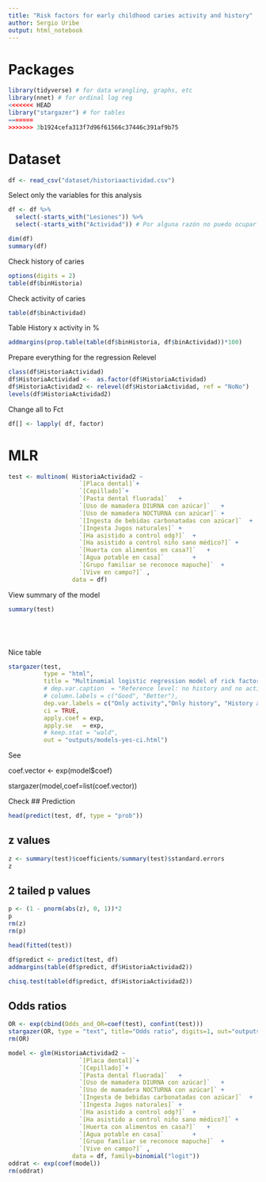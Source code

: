 ```yaml
---
title: "Risk factors for early childhood caries activity and history"
author: Sergio Uribe
output: html_notebook
---
```



# Packages
```r
library(tidyverse) # for data wrangling, graphs, etc
library(nnet) # for ordinal log reg
<<<<<<< HEAD
library("stargazer") # for tables
=======
>>>>>>> 3b1924cefa313f7d96f61566c37446c391af9b75
```

# Dataset
```r
df <- read_csv("dataset/historiaactividad.csv")
```
Select only the variables for this analysis
```r
df <- df %>% 
  select(-starts_with("Lesiones")) %>% 
  select(-starts_with("Actividad")) # Por alguna razón no puedo ocupar -col:col
```

```r
dim(df)
summary(df)
```

Check history of caries
```r
options(digits = 2)
table(df$binHistoria)
```
Check activity of caries
```r
table(df$binActividad)

```
Table History x activity in %
```r
addmargins(prop.table(table(df$binHistoria, df$binActividad))*100)

```

Prepare everything for the regression
Relevel
```r
class(df$HistoriaActividad)
df$HistoriaActividad <-  as.factor(df$HistoriaActividad)
df$HistoriaActividad2 <- relevel(df$HistoriaActividad, ref = "NoNo")
levels(df$HistoriaActividad2)
```
Change all to Fct

```r
df[] <- lapply( df, factor)

```


# MLR
```r
test <- multinom( HistoriaActividad2 ~ 
                    `[Placa dental]`+ 
                    `[Cepillado]`+ 
                    `[Pasta dental fluorada]`	+
                    `[Uso de mamadera DIURNA con azúcar]`	+
                    `[Uso de mamadera NOCTURNA con azúcar]`	+
                    `[Ingesta de bebidas carbonatadas con azúcar]`	+
                    `[Ingesta Jugos naturales]`	+	
                    `[Ha asistido a control odg?]`	+
                    `[Ha asistido a control niño sano médico?]`	+
                    `[Huerta con alimentos en casa?]`	+
                    `[Agua potable en casa]`		+
                    `[Grupo familiar se reconoce mapuche]`	+
                    `[Vive en campo?]` ,
                  data = df)
```
View summary of the model
```r
summary(test)






```
Nice table
```r
stargazer(test,
          type = "html",
          title = "Multinomial logistic regression model of rick factors for history and activity of Early Childhood Caries.", 
          # dep.var.caption  = "Reference level: no history and no activity. OR (95% IC)",
          # column.labels = c("Good", "Better"),
          dep.var.labels = c("Only activity","Only history", "History and activity"),
          ci = TRUE,
          apply.coef = exp,
          apply.se   = exp, 
          # keep.stat = "wald", 
          out = "outputs/models-yes-ci.html")

```
See

coef.vector <- exp(model$coef)

stargazer(model,coef=list(coef.vector))



Check
## Prediction
```r
head(predict(test, df, type = "prob"))
```

## z values


```r
z <- summary(test)$coefficients/summary(test)$standard.errors
z
```
## 2 tailed p values
```r
p <- (1 - pnorm(abs(z), 0, 1))*2
p
rm(z)
rm(p)
```

```r
head(fitted(test))
```


```r
df$predict <- predict(test, df)
addmargins(table(df$predict, df$HistoriaActividad2))
```
```r
chisq.test(table(df$predict, df$HistoriaActividad2))
```


## Odds ratios


```r
OR <- exp(cbind(Odds_and_OR=coef(test), confint(test)))
stargazer(OR, type = "text", title="Odds ratio", digits=1, out="outputs/oddsratio.txt", flip=TRUE)
rm(OR)
```

```r

model <- glm(HistoriaActividad2 ~ 
                    `[Placa dental]`+ 
                    `[Cepillado]`+ 
                    `[Pasta dental fluorada]`	+
                    `[Uso de mamadera DIURNA con azúcar]`	+
                    `[Uso de mamadera NOCTURNA con azúcar]`	+
                    `[Ingesta de bebidas carbonatadas con azúcar]`	+
                    `[Ingesta Jugos naturales]`	+	
                    `[Ha asistido a control odg?]`	+
                    `[Ha asistido a control niño sano médico?]`	+
                    `[Huerta con alimentos en casa?]`	+
                    `[Agua potable en casa]`		+
                    `[Grupo familiar se reconoce mapuche]`	+
                    `[Vive en campo?]` ,
                  data = df, family=binomial("logit"))
oddrat <- exp(coef(model))
rm(oddrat)
```
